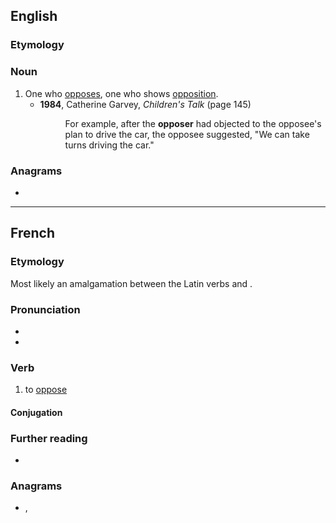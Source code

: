 ==English==

===Etymology===
{{suffix|en|oppose|er}}

===Noun===
{{en-noun}}

# One who [[oppose]]s, one who shows [[opposition]].
#* '''1984''', Catherine Garvey, ''Children's Talk'' (page 145)
#*: For example, after the '''opposer''' had objected to the opposee's plan to drive the car, the opposee suggested, "We can take turns driving the car."

===Anagrams===
* {{anagrams|en|a=eoopprs|poopers|propose}}

----

==French==
===Etymology===
Most likely an amalgamation between the Latin verbs {{m|la|oppono|opposuī, opposuisse}} and {{m|la|pauso|pausō, pausāre}}.

===Pronunciation===
* {{fr-IPA}}
* {{audio|fr|Fr-opposer.ogg|audio}}

===Verb===
{{fr-verb}}

# to [[oppose]]

====Conjugation====
{{fr-conj-auto}}

===Further reading===
* {{R:TLFi}}

===Anagrams===
* {{l|fr|propose}}, {{l|fr|proposé}}
